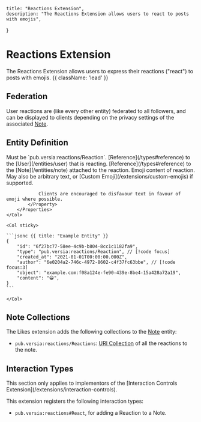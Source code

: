     title: "Reactions Extension",
    description: "The Reactions Extension allows users to react to posts with emojis",
}

# Reactions Extension

The Reactions Extension allows users to express their reactions ("react") to posts with emojis. {{ className: 'lead' }}

## Federation

User reactions are (like every other entity) federated to all followers, and can be displayed to clients depending on the privacy settings of the associated [Note](/entities/note).

## Entity Definition

<Row>
    <Col>
        <Properties name="Reaction">
            <Property name="type" type="string" required>
                Must be `pub.versia:reactions/Reaction`.
            </Property>
            <Property name="author" type="Reference" required typeLink="/types#reference">
                [Reference](/types#reference) to the [User](/entities/user) that is reacting.
            </Property>
            <Property name="object" type="Reference" required typeLink="/types#reference">
                [Reference](/types#reference) to the [Note](/entities/note) attached to the reaction.
            </Property>
            <Property name="content" type="string" required>
                Emoji content of reaction. May also be arbitrary text, or [Custom Emoji](/extensions/custom-emojis) if supported.

                Clients are encouraged to disfavour text in favour of emoji where possible.
            </Property>
        </Properties>
    </Col>

    <Col sticky>

    ```jsonc {{ title: "Example Entity" }}
    {
        "id": "6f27bc77-58ee-4c9b-b804-8cc1c1182fa9",
        "type": "pub.versia:reactions/Reaction", // [!code focus]
        "created_at": "2021-01-01T00:00:00.000Z",
        "author": "6e0204a2-746c-4972-8602-c4f37fc63bbe", // [!code focus:3]
        "object": "example.com:f08a124e-fe90-439e-8be4-15a428a72a19",
        "content": "😀",
    }
    ```
    
    </Col>
</Row>

## Note Collections

The Likes extension adds the following collections to the [Note](/entities/note) entity:

- `pub.versia:reactions/Reactions`: [URI Collection](/structures/collection#uri-collection) of all the reactions to the note.

## Interaction Types

<Note>
    This section only applies to implementors of the [Interaction Controls Extension](/extensions/interaction-controls).
</Note>

This extension registers the following interaction types:
- `pub.versia:reactions#React`, for adding a Reaction to a Note.
